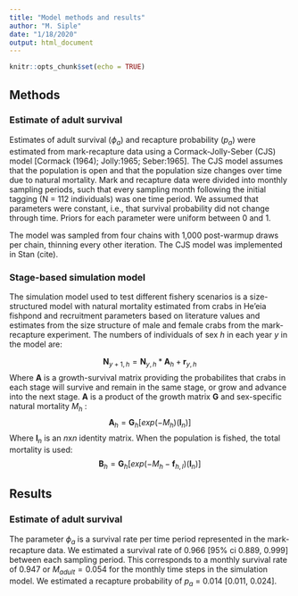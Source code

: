 ```yaml
---
title: "Model methods and results"
author: "M. Siple"
date: "1/18/2020"
output: html_document
---
```


```r
knitr::opts_chunk$set(echo = TRUE)
```

## Methods


### Estimate of adult survival

Estimates of adult survival ($\phi_a$) and recapture probability ($p_a$) were estimated from mark-recapture data using a Cormack-Jolly-Seber (CJS) model [Cormack (1964); Jolly:1965; Seber:1965]. The CJS model assumes that the population is open and that the population size changes over time due to natural mortality. Mark and recapture data were divided into monthly sampling periods, such that every sampling month following the initial tagging (N = 112 individuals) was one time period. We assumed that parameters were constant, i.e., that survival probability did not change through time. Priors for each parameter were uniform between 0 and 1.

The model was sampled from four chains with 1,000 post-warmup draws per chain, thinning every other iteration. The CJS model was implemented in Stan (cite).

### Stage-based simulation model

The simulation model used to test different fishery scenarios is a size-structured model with natural mortality estimated from crabs in He'eia fishpond and recruitment parameters based on literature values and estimates from the size structure of male and female crabs from the mark-recapture experiment. The numbers of individuals of sex $h$ in each year $y$ in the model are:

$$
\textbf{N}_{y+1,h} = \textbf{N}_{y,h}*\textbf{A}_h + \textbf{r}_{y,h}
$$
Where $\textbf{A}$ is a growth-survival matrix providing the probabilites that crabs in each stage will survive and remain in the same stage, or grow and advance into the next stage. $\textbf{A}$ is a product of the growth matrix $\textbf{G}$ and sex-specific natural mortality $M_h$ :
$$
\textbf{A}_{h} = \textbf{G}_{h}[exp(-M_h)(\textbf{I}_n)]
$$
Where $\textbf{I}_n$ is an $n$x$n$ identity matrix. When the population is fished, the total mortality is used:
$$
\textbf{B}_{h} = \textbf{G}_{h}[exp(-M_h-\textbf{f}_{h,l})(\textbf{I}_n)]
$$


## Results

### Estimate of adult survival
The parameter $\phi_a$ is a survival rate per time period represented in the mark-recapture data. We estimated a survival rate of 0.966 [95% ci 0.889, 0.999] between each sampling period. This corresponds to a monthly survival rate of 0.947 or $M_{adult} = 0.054$ for the monthly time steps in the simulation model. We estimated a recapture probability of $p_a$ = 0.014 [0.011, 0.024]. 